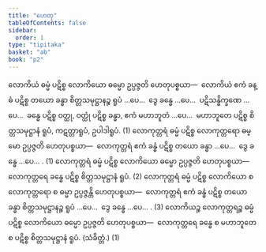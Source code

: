 ```yaml
---
title: "ဟေတု"
tableOfContents: false
sidebar:
  order: 1
type: "tipitaka"
basket: "ab"
book: "p2"
---
```



<DynamicBreadcrumb />

<Division number="133" book="p2" e="ch" v="38" p="96">

<Paragraph number="852" book="p2">
လောကိယံ ဓမ္မံ ပဋိစ္စ လောကိယော ဓမ္မော ဥပ္ပဇ္ဇတိ ဟေတုပစ္စယာ—  လောကိယံ ဧကံ ခန္ဓံ ပဋိစ္စ တယော ခန္ဓာ စိတ္တသမုဋ္ဌာနဉ္စ ရူပံ …ပေ…  ဒွေ ခန္ဓေ …ပေ…  ပဋိသန္ဓိက္ခဏေ …ပေ…  ခန္ဓေ ပဋိစ္စ ဝတ္ထု, ဝတ္ထုံ ပဋိစ္စ ခန္ဓာ, ဧကံ မဟာဘူတံ …ပေ…  မဟာဘူတေ ပဋိစ္စ စိတ္တသမုဋ္ဌာနံ ရူပံ, ကဋတ္တာရူပံ, ဥပါဒါရူပံ. (1)
</Paragraph>

</Division>
<Division number="134" book="p2" e="ch" v="38" p="97">

<Paragraph number="853" book="p2">
လောကုတ္တရံ ဓမ္မံ ပဋိစ္စ လောကုတ္တရော ဓမ္မော ဥပ္ပဇ္ဇတိ ဟေတုပစ္စယာ—  လောကုတ္တရံ ဧကံ ခန္ဓံ ပဋိစ္စ တယော ခန္ဓာ …ပေ…  ဒွေ ခန္ဓေ …ပေ… . (1)
</Paragraph>

<Paragraph number="854" book="p2">
လောကုတ္တရံ ဓမ္မံ ပဋိစ္စ လောကိယော ဓမ္မော ဥပ္ပဇ္ဇတိ ဟေတုပစ္စယာ—  လောကုတ္တရေ ခန္ဓေ ပဋိစ္စ စိတ္တသမုဋ္ဌာနံ ရူပံ. (2)
</Paragraph>

<Paragraph number="855" book="p2">
လောကုတ္တရံ ဓမ္မံ ပဋိစ္စ လောကိယော စ လောကုတ္တရော စ ဓမ္မာ ဥပ္ပဇ္ဇန္တိ ဟေတုပစ္စယာ—  လောကုတ္တရံ ဧကံ ခန္ဓံ ပဋိစ္စ တယော ခန္ဓာ စိတ္တသမုဋ္ဌာနဉ္စ ရူပံ …ပေ…  ဒွေ ခန္ဓေ …ပေ… . (3)
</Paragraph>

<Paragraph number="856" book="p2">
လောကိယဉ္စ လောကုတ္တရဉ္စ ဓမ္မံ ပဋိစ္စ လောကိယော ဓမ္မော ဥပ္ပဇ္ဇတိ ဟေတုပစ္စယာ—  လောကုတ္တရေ ခန္ဓေ စ မဟာဘူတေ စ ပဋိစ္စ စိတ္တသမုဋ္ဌာနံ ရူပံ. (သံခိတ္တံ.) (1)
</Paragraph>
</Division>
